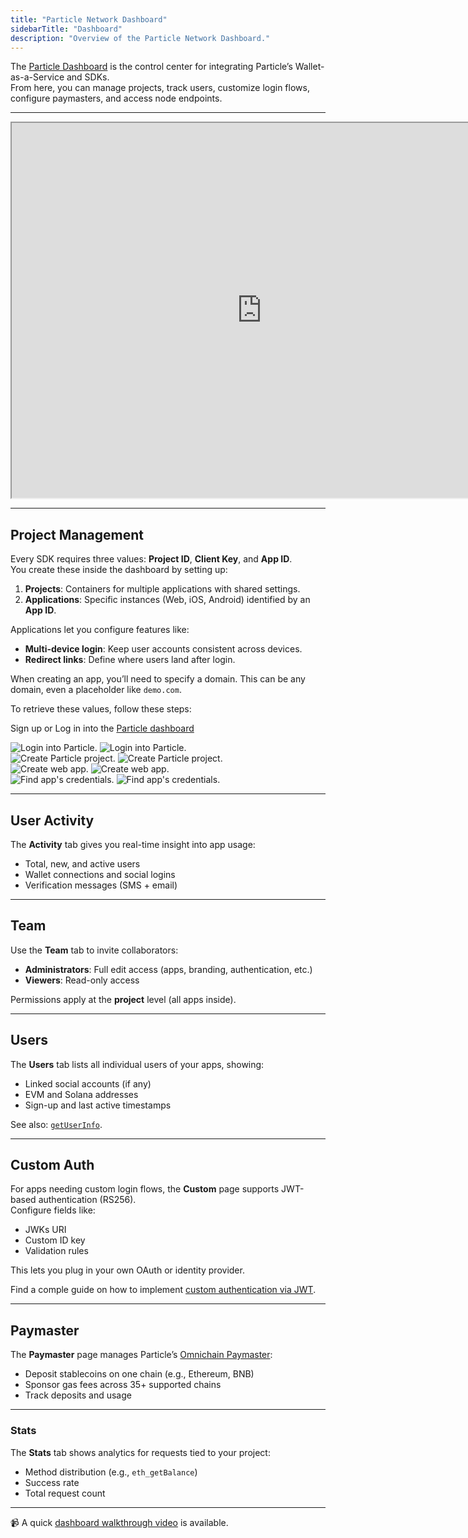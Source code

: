 ```yaml
---
title: "Particle Network Dashboard"
sidebarTitle: "Dashboard"
description: "Overview of the Particle Network Dashboard."
---
```


The [Particle Dashboard](https://dashboard.particle.network) is the control center for integrating Particle’s Wallet-as-a-Service and SDKs.  
From here, you can manage projects, track users, customize login flows, configure paymasters, and access node endpoints.

***

<Frame caption="Particle Network dashboard.">
<iframe 
  width="800"
  height="600" 
  src="https://dashboard.particle.network"> 
</iframe>
</Frame>

---

## Project Management

Every SDK requires three values: **Project ID**, **Client Key**, and **App ID**.  
You create these inside the dashboard by setting up:

1. **Projects**: Containers for multiple applications with shared settings.  
2. **Applications**: Specific instances (Web, iOS, Android) identified by an **App ID**.  

Applications let you configure features like:  
- **Multi-device login**: Keep user accounts consistent across devices.  
- **Redirect links**: Define where users land after login.

<Note>When creating an app, you’ll need to specify a domain. This can be any domain, even a placeholder like `demo.com`.</Note>

To retrieve these values, follow these steps:

<AccordionGroup>
  <Accordion title="Access the Particle Dashboard">

Sign up or Log in into the [Particle dashboard](https://dashboard.particle.network/)

<div className="flex justify-center">
<img
  className="block h-64 dark:hidden"
  src="/social-logins/images/login.png"
  alt="Login into Particle."
/>
<img
  className="hidden h-64 dark:block"
  src="/social-logins/images/login.png"
  alt="Login into Particle."
/>
</div>
 </Accordion>
<Accordion title="Create a new project or enter an existing project">
<div className="flex justify-center">
<img
  className="block h-64 dark:hidden"
  src="/social-logins/images/project.png"
  alt="Create Particle project."
/>
<img
  className="hidden h-64 dark:block"
  src="/social-logins/images/project.png"
  alt="Create Particle project."
/>
</div>
</Accordion>

<Accordion title="Create a new web application, or skip this step if you already have one">
    <div className="flex justify-center">
        <img
            className="block h-64 dark:hidden"
            src="/social-logins/images/web-app.png"
            alt="Create web app."
        />
        <img
            className="hidden h-64 dark:block"
            src="/social-logins/images/web-app.png"
            alt="Create web app."
        />
    </div>
</Accordion>

<Accordion title="Retrieve the project ID (`projectId`), the client key (`clientKey`), and the application ID (`appId`)">
<div className="flex justify-center">
<img
  className="block h-64 dark:hidden"
  src="/social-logins/images/credentials.png"
  alt="Find app's credentials."
/>
<img
  className="hidden h-64 dark:block"
  src="/social-logins/images/credentials.png"
  alt="Find app's credentials."
/>
</div>
</Accordion>
</AccordionGroup>

---

## User Activity

The **Activity** tab gives you real-time insight into app usage:  
- Total, new, and active users  
- Wallet connections and social logins  
- Verification messages (SMS + email)  

---

## Team

Use the **Team** tab to invite collaborators:  
- **Administrators**: Full edit access (apps, branding, authentication, etc.)  
- **Viewers**: Read-only access  

Permissions apply at the **project** level (all apps inside).  

---

## Users

The **Users** tab lists all individual users of your apps, showing:  
- Linked social accounts (if any)  
- EVM and Solana addresses  
- Sign-up and last active timestamps  

See also: [`getUserInfo`](/social-logins/api/server/getuserinfo).  

---

## Custom Auth

For apps needing custom login flows, the **Custom** page supports JWT-based authentication (RS256).  
Configure fields like:  
- JWKs URI  
- Custom ID key  
- Validation rules  

This lets you plug in your own OAuth or identity provider.  

<Note>Find a comple guide on how to implement [custom authentication via JWT](/social-logins/configuration/auth/jwt).</Note>

---

## Paymaster

The **Paymaster** page manages Particle’s [Omnichain Paymaster](/aa/architecture/omni-paymaster):  
- Deposit stablecoins on one chain (e.g., Ethereum, BNB)  
- Sponsor gas fees across 35+ supported chains  
- Track deposits and usage  

---

### Stats  
The **Stats** tab shows analytics for requests tied to your project:  
- Method distribution (e.g., `eth_getBalance`)  
- Success rate  
- Total request count  

---

<Note>📹 A quick [dashboard walkthrough video](https://www.youtube.com/embed/d7DYCMNDmjo) is available.</Note>
